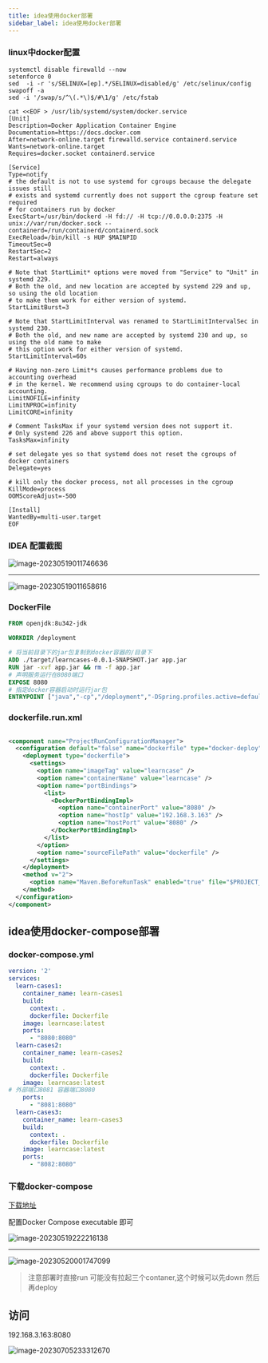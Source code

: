 ```yaml
---
title: idea使用docker部署
sidebar_label: idea使用docker部署
---
```



### linux中docker配置

```shell
systemctl disable firewalld --now
setenforce 0
sed  -i -r 's/SELINUX=[ep].*/SELINUX=disabled/g' /etc/selinux/config
swapoff -a
sed -i '/swap/s/^\(.*\)$/#\1/g' /etc/fstab

cat <<EOF > /usr/lib/systemd/system/docker.service
[Unit]
Description=Docker Application Container Engine
Documentation=https://docs.docker.com
After=network-online.target firewalld.service containerd.service
Wants=network-online.target
Requires=docker.socket containerd.service

[Service]
Type=notify
# the default is not to use systemd for cgroups because the delegate issues still
# exists and systemd currently does not support the cgroup feature set required
# for containers run by docker
ExecStart=/usr/bin/dockerd -H fd:// -H tcp://0.0.0.0:2375 -H unix://var/run/docker.sock --containerd=/run/containerd/containerd.sock
ExecReload=/bin/kill -s HUP $MAINPID
TimeoutSec=0
RestartSec=2
Restart=always

# Note that StartLimit* options were moved from "Service" to "Unit" in systemd 229.
# Both the old, and new location are accepted by systemd 229 and up, so using the old location
# to make them work for either version of systemd.
StartLimitBurst=3

# Note that StartLimitInterval was renamed to StartLimitIntervalSec in systemd 230.
# Both the old, and new name are accepted by systemd 230 and up, so using the old name to make
# this option work for either version of systemd.
StartLimitInterval=60s

# Having non-zero Limit*s causes performance problems due to accounting overhead
# in the kernel. We recommend using cgroups to do container-local accounting.
LimitNOFILE=infinity
LimitNPROC=infinity
LimitCORE=infinity

# Comment TasksMax if your systemd version does not support it.
# Only systemd 226 and above support this option.
TasksMax=infinity

# set delegate yes so that systemd does not reset the cgroups of docker containers
Delegate=yes

# kill only the docker process, not all processes in the cgroup
KillMode=process
OOMScoreAdjust=-500

[Install]
WantedBy=multi-user.target
EOF
```



### IDEA 配置截图

![image-20230519011746636](https://s2.loli.net/2023/07/15/zYjAySuVTmbNCG1.png)



---

![image-20230519011658616](https://s2.loli.net/2023/07/15/MuEtIrFQCgDplvK.png)

### DockerFile

```dockerfile
FROM openjdk:8u342-jdk

WORKDIR /deployment

# 将当前目录下的jar包复制到docker容器的/目录下
ADD ./target/learncases-0.0.1-SNAPSHOT.jar app.jar
RUN jar -xvf app.jar && rm -f app.jar
# 声明服务运行在8080端口
EXPOSE 8080
# 指定docker容器启动时运行jar包
ENTRYPOINT ["java","-cp","/deployment","-DSpring.profiles.active=default","org.springframework.boot.loader.JarLauncher"]

```

### dockerfile.run.xml

```xml

<component name="ProjectRunConfigurationManager">
  <configuration default="false" name="dockerfile" type="docker-deploy" factoryName="dockerfile" editBeforeRun="true" singleton="false" server-name="Docker">
    <deployment type="dockerfile">
      <settings>
        <option name="imageTag" value="learncase" />
        <option name="containerName" value="learncase" />
        <option name="portBindings">
          <list>
            <DockerPortBindingImpl>
              <option name="containerPort" value="8080" />
              <option name="hostIp" value="192.168.3.163" />
              <option name="hostPort" value="8080" />
            </DockerPortBindingImpl>
          </list>
        </option>
        <option name="sourceFilePath" value="dockerfile" />
      </settings>
    </deployment>
    <method v="2">
      <option name="Maven.BeforeRunTask" enabled="true" file="$PROJECT_DIR$/pom.xml" goal="clean package" />
    </method>
  </configuration>
</component>
```

## idea使用docker-compose部署

### docker-compose.yml

```yml
version: '2'
services:
  learn-cases1:
    container_name: learn-cases1
    build:
      context: .
      dockerfile: Dockerfile
    image: learncase:latest
    ports:
      - "8080:8080"
  learn-cases2:
    container_name: learn-cases2
    build:
      context: .
      dockerfile: Dockerfile
    image: learncase:latest
# 外部端口8081 容器端口8080
    ports:
      - "8081:8080"
  learn-cases3:
    container_name: learn-cases3
    build:
      context: .
      dockerfile: Dockerfile
    image: learncase:latest
    ports:
      - "8082:8080"

```

### 下载docker-compose

[下载地址](https://github.com/docker/compose/releases)

配置Docker Compose executable 即可

![image-20230519222216138](https://s2.loli.net/2023/07/15/m1OAeNiE9ZsCqGX.png)



---

![image-20230520001747099](https://s2.loli.net/2023/07/15/BpjWZl64f2wHQyJ.png)

> 注意部署时直接run 可能没有拉起三个contaner,这个时候可以先down 然后再deploy



## 访问

192.168.3.163:8080

![image-20230705233312670](https://s2.loli.net/2023/07/15/azqiL7VdEQXxYtC.png)
